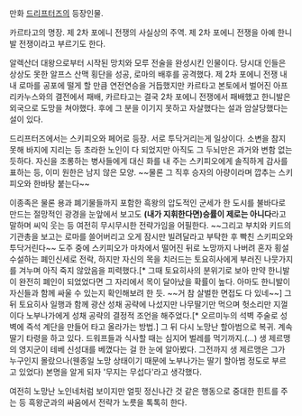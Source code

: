 만화 [[드리프터즈]]의 등장인물.

카르타고의 명장. 제 2차 포에니 전쟁의 사실상의 주역. 제 2차 포에니 전쟁을 아예 한니발 전쟁이라고 부르기도 한다.
 
알렉산더 대왕으로부터 시작된 망치와 모루 전술을 완성시킨 인물이다. 당시대 인들은 상상도 못한 알프스 산맥 횡단을 성공, 로마의 배후를 공격했다. 제 2차 포에니 전쟁 내내 로마를 공포에 떨게 할 만큼 연전연승을 거듭했지만 카르타고 본토에서 벌어진 아프리카누스와의 결전에서 패배, 카르타고는 결국 2차 포에니 전쟁에서 패배했고 한니발은 외국으로 도망을 쳐야했다. 후에 그 분을 이기지 못하고 자살했다는 설과 암살당했다는 설이 있다.
 
드리프터즈에서는 스키피오와 페어로 등장. 서로 투닥거리는게 일상이다. 소변을 참지 못해 바지에 지리는 등 초라한 노인이 다 되었지만 아직도 그 두뇌만은 과거와 변함 없는 듯하다. 자신을 조롱하는 병사들에게 대신 화를 내 주는 스키피오에게 솔직하게 감사를 표하는 등, 이미 원한은 남지 않은 모양. ~~물론 그 직후 승자의 아량이라며 깝추는 스키피오와 한바탕 붙는다~~
 
이종족은 물론 용과 폐기물들까지 포함한 흑왕의 압도적인 군세가 한 도시를 불바다로 만드는 절망적인 광경을 눈앞에서 보고도 '''(내가 지휘한다면)승률이 제로는 아니다'''라고 말하며 씨익 웃는 등 여전히 무시무시한 전략가임을 어필한다. ~~그리고 부치와 키드의 기관총을 보고는 로마를 쓸어버리고 오게 잠시만 빌려달라고 부탁한 후 빡친 스키피오와 투닥거린다~~ 도주 중에 스키피오가 마차에서 떨어진 뒤로 노망까지 나버려 혼자 횡설수설하는 폐인신세로 전락, 하지만 자신의 목을 치러드는 토요히사에게 부러진 나뭇가지를 겨누며 아직 죽지 않았음을 피력했다.[* 그때 토요히사의 분위기로 보아 만약 한니발이 완전히 폐인이 되었었다면 그 자리에서 목이 달아났을 확률이 높다. 아마도 한니발이 자신들과 함께 싸울 수 있는지 확인해보려 한 듯. ~~거 참 살벌한 면접도 다 있네~~] 그 뒤 토요히사 일행과 함께 광산 성채 공략에 나섰지만 나무딸기만 먹으며 헛소리만 지껄이다 노부나가에게 성채 공략의 결정적 조언을 해주었다.[* 오르미누의 석벽 주술로 성벽에 즉석 계단을 만들어 타고 올라가는 방법.] 그 뒤 다시 노망난 할아범으로 복귀. 계속 딸기 타령을 하고 있다. 드워프들과 식사할 때는 심지어 벌레를 먹기까지.(...) 생 제르맹의 영지군이 테베 신성대를 베꼈다는 걸 한 눈에 알아봤다. 그전까지 생 제르맹은 그가 누구인지 몰랐으나(웬종일 노망 상태이기 때문에 노부나가는 딸기 할아범 정도로 부르고 있었다) 본명을 알게 되자 '무지는 무섭다'라고 생각했다.
 
여전히 노망난 노인네처럼 보이지만 얼핏 정신나간 것 같은 행동으로 중대한 힌트를 주는 등 흑왕군과의 싸움에서 전략가 노릇을 톡톡히 한다.
